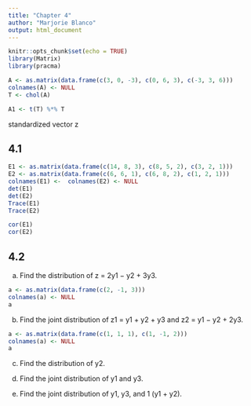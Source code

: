 ```yaml
---
title: "Chapter 4"
author: "Marjorie Blanco"
output: html_document
---
```


```r
knitr::opts_chunk$set(echo = TRUE)
library(Matrix)
library(pracma)
```

```r
A <- as.matrix(data.frame(c(3, 0, -3), c(0, 6, 3), c(-3, 3, 6)))
colnames(A) <- NULL
T <- chol(A)

A1 <- t(T) %*% T

```

standardized vector z 

## 4.1

```r
E1 <- as.matrix(data.frame(c(14, 8, 3), c(8, 5, 2), c(3, 2, 1)))
E2 <- as.matrix(data.frame(c(6, 6, 1), c(6, 8, 2), c(1, 2, 1)))
colnames(E1) <-  colnames(E2) <- NULL
det(E1)
det(E2)
Trace(E1)
Trace(E2)

cor(E1)
cor(E2)
```

## 4.2

(a) Find the distribution of z = 2y1 − y2 + 3y3.

```r
a <- as.matrix(data.frame(c(2, -1, 3)))
colnames(a) <- NULL
a
```

(b) Find the joint distribution of z1 = y1 + y2 + y3 and z2 = y1 − y2 + 2y3.

```r
a <- as.matrix(data.frame(c(1, 1, 1), c(1, -1, 2)))
colnames(a) <- NULL
a
```


(c) Find the distribution of y2.

(d) Find the joint distribution of y1 and y3.

(e) Find the joint distribution of y1, y3, and 1 (y1 + y2).


